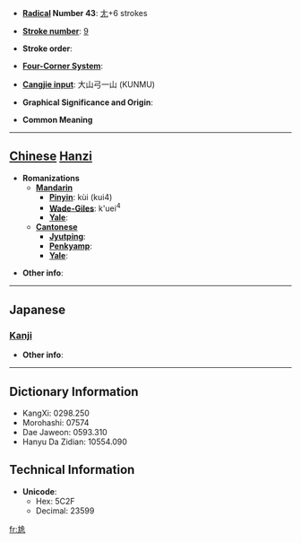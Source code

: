 * '''[[Wiktionary:Chinese radical index| Radical]] Number 43''': [[Wiktionary:Chinese radical index 尢|尢]]+6 strokes

* '''[[Wiktionary:Chinese total strokes index|Stroke number]]''': [[Wiktionary:Chinese total strokes index 9|9]]

* '''Stroke order''': 

* '''[[Wiktionary:Chinese four corner index|Four-Corner System]]''': 

* '''[[Wiktionary:Chinese Cangjie index|Cangjie input]]''': 大山弓一山 (KUNMU)

* '''Graphical Significance and Origin''': 

* '''Common Meaning'''

----

== [[Chinese]] [[Hanzi]] ==

* '''Romanizations'''
** '''[[Mandarin]]'''
*** '''[[Pinyin]]''': kùi (kui4)
*** '''[[Wade-Giles]]''': k'uei<sup>4</sup>
*** '''[[Yale]]''': 
** '''[[Cantonese]]'''
*** '''[[Jyutping]]''':
*** '''[[Penkyamp]]''': 
*** '''[[Yale]]''': 

* '''Other info''': 

----

==Japanese==
===[[Kanji]]===
{{kanji|on readings=[[き]] (ki)
|kun readings=[[うむ]] (umu), [[ちんば]] (chimba), [[あしなえ]] (ashinae)
}}

* '''Other info''':  

----

== Dictionary Information ==

* KangXi: 0298.250
* Morohashi: 07574
* Dae Jaweon: 0593.310
* Hanyu Da Zidian: 10554.090

== Technical Information ==

* '''Unicode''':
** Hex: 5C2F
** Decimal: 23599

[[fr:尯]]
